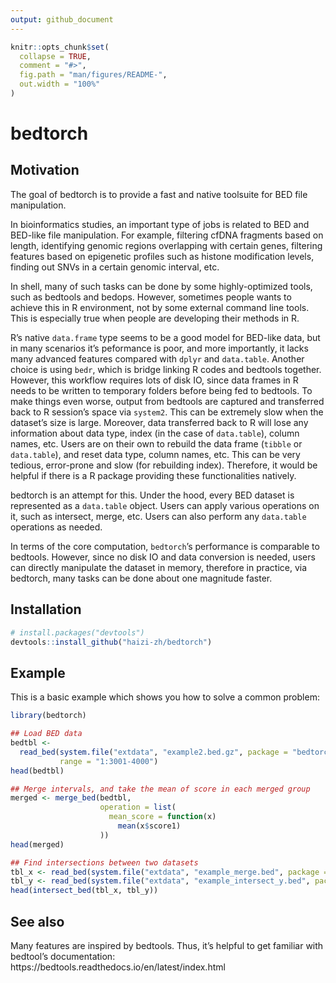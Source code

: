 ```yaml
---
output: github_document
---
```


<!-- README.md is generated from README.Rmd. Please edit that file -->

```r
knitr::opts_chunk$set(
  collapse = TRUE,
  comment = "#>",
  fig.path = "man/figures/README-",
  out.width = "100%"
)
```

# bedtorch

<!-- badges: start -->
<!-- badges: end -->

## Motivation

The goal of bedtorch is to provide a fast and native toolsuite for BED file manipulation.

In bioinformatics studies, an important type of jobs is related to BED and BED-like file manipulation. For example, filtering cfDNA fragments based on length, identifying genomic regions overlapping with certain genes, filtering features based on epigenetic profiles such as histone modification levels, finding out SNVs in a certain genomic interval, etc.

In shell, many of such tasks can be done by some highly-optimized tools, such as bedtools and bedops. However, sometimes people wants to achieve this in R environment, not by some external command line tools. This is especially true when people are developing their methods in R.

R's native `data.frame` type seems to be a good model for BED-like data, but in many scenarios it's peformance is poor, and more importantly, it lacks many advanced features compared with `dplyr` and `data.table`. Another choice is using `bedr`, which is bridge linking R codes and bedtools together. However, this workflow requires lots of disk IO, since data frames in R needs to be written to temporary folders before being fed to bedtools. To make things even worse, output from bedtools are captured and transferred back to R session's space via `system2`. This can be extremely slow when the dataset's size is large. Moreover, data transferred back to R will lose any information about data type, index (in the case of `data.table`), column names, etc. Users are on their own to rebuild the data frame (`tibble` or `data.table`), and reset data type, column names, etc. This can be very tedious, error-prone and slow (for rebuilding index). Therefore, it would be helpful if there is a R package providing these functionalities natively.

bedtorch is an attempt for this. Under the hood, every BED dataset is represented as a `data.table` object. Users can apply various operations on it, such as intersect, merge, etc. Users can also perform any `data.table` operations as needed.

In terms of the core computation, `bedtorch`'s performance is comparable to bedtools. However, since no disk IO and data conversion is needed, users can directly manipulate the dataset in memory, therefore in practice, via bedtorch, many tasks can be done about one magnitude faster.

## Installation

```r
# install.packages("devtools")
devtools::install_github("haizi-zh/bedtorch")
```

## Example

This is a basic example which shows you how to solve a common problem:

```r
library(bedtorch)

## Load BED data
bedtbl <-
  read_bed(system.file("extdata", "example2.bed.gz", package = "bedtorch"),
           range = "1:3001-4000")
head(bedtbl)

## Merge intervals, and take the mean of score in each merged group
merged <- merge_bed(bedtbl,
                    operation = list(
                      mean_score = function(x)
                        mean(x$score1)
                    ))
head(merged)

## Find intersections between two datasets
tbl_x <- read_bed(system.file("extdata", "example_merge.bed", package = "bedtorch"))
tbl_y <- read_bed(system.file("extdata", "example_intersect_y.bed", package = "bedtorch"))
head(intersect_bed(tbl_x, tbl_y))
```

## See also

Many features are inspired by bedtools. Thus, it's helpful to get familiar with bedtool's documentation: https://bedtools.readthedocs.io/en/latest/index.html